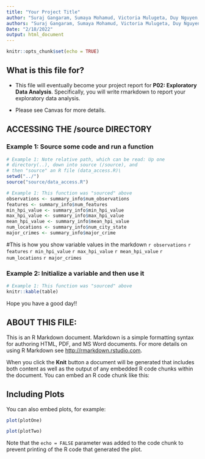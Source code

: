 ```yaml
---
title: "Your Project Title"
author: "Suraj Gangaram, Sumaya Mohamud, Victoria Mulugeta, Duy Nguyen, Mike Ramsay sgang624@uw.edu, smoham2@uw.edu, vmulu1@uw.edu, dnh7@uw.edu, mramsay2@uw.edu"
authors: "Suraj Gangaram, Sumaya Mohamud, Victoria Mulugeta, Duy Nguyen, Mike Ramsay sgang624@uw.edu, smoham2@uw.edu, vmulu1@uw.edu, dnh7@uw.edu, mramsay2@uw.edu"
Date: "2/18/2022"
output: html_document
---
```


```r
knitr::opts_chunk$set(echo = TRUE)
```

## What is this file for?

* This file will eventually become your project report for **P02: Exploratory Data Analysis**. Specifically, you will write rmarkdown to report your exploratory data analysis.

* Please see Canvas for more details.

## ACCESSING THE /source DIRECTORY
### Example 1: Source some code and run a function
```r
# Example 1: Note relative path, which can be read: Up one
# directory(..), down into source (/source), and 
# then "source" an R file (data_access.R)\
setwd("../")
source("source/data_access.R")
```

```r
# Example 1: This function was "sourced" above
observations <- summary_info$num_observations
features <- summary_info$num_features
min_hpi_value <- summary_info$min_hpi_value
max_hpi_value <- summary_info$max_hpi_value
mean_hpi_value <- summary_info$mean_hpi_value
num_locations <- summary_info$num_city_state
major_crimes <- summary_info$major_crime
```

#This is how you show variable values in the markdown
`r observations`
`r features`
`r min_hpi_value`
`r max_hpi_value`
`r mean_hpi_value`
`r num_locations`
`r major_crimes`

### Example 2: Initialize a variable and then use it
```r
# Example 1: This function was "sourced" above
knitr::kable(table)
```

Hope you have a good day!! 

## ABOUT THIS FILE: 

This is an R Markdown document. Markdown is a simple formatting syntax for authoring HTML, PDF, and MS Word documents. For more details on using R Markdown see <http://rmarkdown.rstudio.com>.

When you click the **Knit** button a document will be generated that includes both content as well as the output of any embedded R code chunks within the document. You can embed an R code chunk like this:


## Including Plots

You can also embed plots, for example:

```r
plot(plotOne)
```

```r
plot(plotTwo)
```

Note that the `echo = FALSE` parameter was added to the code chunk to prevent printing of the R code that generated the plot.
